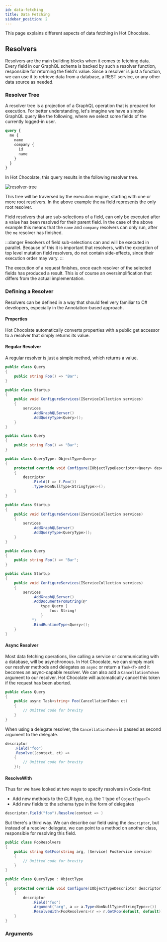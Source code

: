 ```yaml
---
id: data-fetching
title: Data Fetching
sidebar_position: 2
---
```



This page explains different aspects of data fetching in Hot Chocolate.

## Resolvers

Resolvers are the main building blocks when it comes to fetching data. Every field in our GraphQL schema is backed by such a resolver function, responsible for returning the field's value. Since a resolver is just a function, we can use it to retrieve data from a database, a REST service, or any other data source as needed.

### Resolver Tree

A resolver tree is a projection of a GraphQL operation that is prepared for execution. For better understanding, let's imagine we have a simple GraphQL query like the following, where we select some fields of the currently logged-in user.

```graphql
query {
  me {
    name
    company {
      id
      name
    }
  }
}
```

In Hot Chocolate, this query results in the following resolver tree.

![resolver-tree](/img/docs/apis/graphql/resolver-tree.png)

This tree will be traversed by the execution engine, starting with one or more root resolvers. In the above example the `me` field represents the only root resolver.

Field resolvers that are sub-selections of a field, can only be executed after a value has been resolved for their parent field. In the case of the above example this means that the `name` and `company` resolvers can only run, after the `me` resolver has finished.

:::danger
Resolvers of field sub-selections can and will be executed in parallel.
Because of this it is important that resolvers, with the exception of top level mutation field resolvers, do not contain side-effects, since their execution order may vary.
:::

The execution of a request finishes, once each resolver of the selected fields has produced a result. This is of course an oversimplification that differs from the actual implementation.

### Defining a Resolver

Resolvers can be defined in a way that should feel very familiar to C# developers, especially in the Annotation-based approach.

#### Properties

Hot Chocolate automatically converts properties with a public get accessor to a resolver that simply returns its value.

#### Regular Resolver

A regular resolver is just a simple method, which returns a value.

<Tabs>
  <TabItem value="annotation" label="Annotation-based" default>

```csharp
public class Query
{
    public string Foo() => "Bar";
}

public class Startup
{
    public void ConfigureServices(IServiceCollection services)
    {
        services
            .AddGraphQLServer()
            .AddQueryType<Query>();
    }
}
```

  </TabItem>
  <TabItem value="code" label="Code-first">

```csharp
public class Query
{
    public string Foo() => "Bar";
}

public class QueryType: ObjectType<Query>
{
    protected override void Configure(IObjectTypeDescriptor<Query> descriptor)
    {
        descriptor
            .Field(f => f.Foo())
            .Type<NonNullType<StringType>>();
    }
}

public class Startup
{
    public void ConfigureServices(IServiceCollection services)
    {
        services
            .AddGraphQLServer()
            .AddQueryType<QueryType>();
    }
}
```

  </TabItem>
  <TabItem value="schema" label="Schema-first">

```csharp
public class Query
{
    public string Foo() => "Bar";
}

public class Startup
{
    public void ConfigureServices(IServiceCollection services)
    {
        services
            .AddGraphQLServer()
            .AddDocumentFromString(@"
                type Query {
                    foo: String!
                }
            ")
            .BindRuntimeType<Query>();
    }
}
```

  </TabItem>
</Tabs>

#### Async Resolver

Most data fetching operations, like calling a service or communicating with a database, will be asynchronous.
In Hot Chocolate, we can simply mark our resolver methods and delegates as `async` or return a `Task<T>` and it becomes an async-capable resolver.
We can also add a `CancellationToken` argument to our resolver. Hot Chocolate will automatically cancel this token if the request has been aborted.

```csharp
public class Query
{
    public async Task<string> Foo(CancellationToken ct)
    {
        // Omitted code for brevity
    }
}
```

When using a delegate resolver, the `CancellationToken` is passed as second argument to the delegate.

```csharp
descriptor
    .Field("foo")
    .Resolve((context, ct) =>
    {
        // Omitted code for brevity
    });
```

#### ResolveWith

Thus far we have looked at two ways to specify resolvers in Code-first:

- Add new methods to the CLR type, e.g. the `T` type of `ObjectType<T>`
- Add new fields to the schema type in the form of delegates

```csharp
descriptor.Field("foo").Resolve(context => )
```

But there's a third way. We can describe our field using the `descriptor`, but instead of a resolver delegate, we can point to a method on another class, responsible for resolving this field.

```csharp
public class FooResolvers
{
    public string GetFoo(string arg, [Service] FooService service)
    {
        // Omitted code for brevity
    }
}

public class QueryType : ObjectType
{
    protected override void Configure(IObjectTypeDescriptor descriptor)
    {
        descriptor
            .Field("foo")
            .Argument("arg", a => a.Type<NonNullType<StringType>>())
            .ResolveWith<FooResolvers>(r => r.GetFoo(default, default));
    }
}
```

### Arguments
